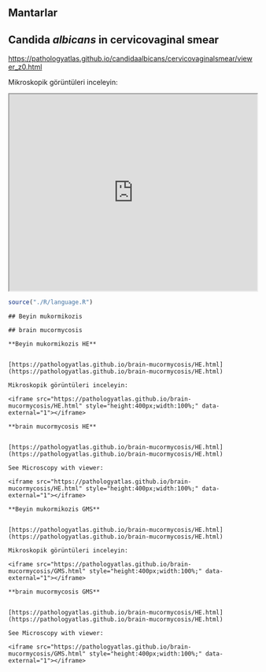 ## Mantarlar

## Candida *albicans* in cervicovaginal smear

<https://pathologyatlas.github.io/candidaalbicans/cervicovaginalsmear/viewer_z0.html>

Mikroskopik görüntüleri inceleyin:

<iframe src="https://pathologyatlas.github.io/candidaalbicans/cervicovaginalsmear/viewer_z0.html" style="height:400px;width:100%;" data-external="1">

</iframe>



```r

source("./R/language.R")

```




```asis

## Beyin mukormikozis

```




```asis

## brain mucormycosis

```




```asis

**Beyin mukormikozis HE**


[https://pathologyatlas.github.io/brain-mucormycosis/HE.html](https://pathologyatlas.github.io/brain-mucormycosis/HE.html)

Mikroskopik görüntüleri inceleyin:

<iframe src="https://pathologyatlas.github.io/brain-mucormycosis/HE.html" style="height:400px;width:100%;" data-external="1"></iframe>

```




```asis

**brain mucormycosis HE**


[https://pathologyatlas.github.io/brain-mucormycosis/HE.html](https://pathologyatlas.github.io/brain-mucormycosis/HE.html)

See Microscopy with viewer: 

<iframe src="https://pathologyatlas.github.io/brain-mucormycosis/HE.html" style="height:400px;width:100%;" data-external="1"></iframe>

```

```asis

**Beyin mukormikozis GMS**


[https://pathologyatlas.github.io/brain-mucormycosis/HE.html](https://pathologyatlas.github.io/brain-mucormycosis/HE.html)

Mikroskopik görüntüleri inceleyin:

<iframe src="https://pathologyatlas.github.io/brain-mucormycosis/GMS.html" style="height:400px;width:100%;" data-external="1"></iframe>

```




```asis

**brain mucormycosis GMS**


[https://pathologyatlas.github.io/brain-mucormycosis/HE.html](https://pathologyatlas.github.io/brain-mucormycosis/HE.html)

See Microscopy with viewer: 

<iframe src="https://pathologyatlas.github.io/brain-mucormycosis/GMS.html" style="height:400px;width:100%;" data-external="1"></iframe>

```


